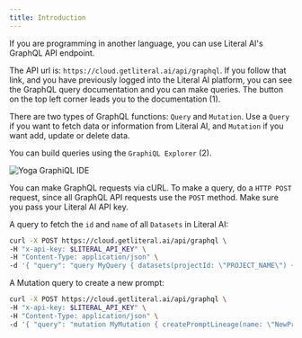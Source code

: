```yaml
---
title: Introduction
---
```


If you are programming in another language, you can use Literal AI's GraphQL API endpoint. 

The API url is: `https://cloud.getliteral.ai/api/graphql`. If you follow that link, and you have previously logged into the Literal AI platform, you can see the GraphQL query documentation and you can make queries. The button on the top left corner leads you to the documentation (1).

There are two types of GraphQL functions: `Query` and `Mutation`. Use a `Query` if you want to fetch data or information from Literal AI, and `Mutation` if you want add, update or delete data.

You can build queries using the `GraphiQL Explorer` (2). 

<Frame caption="Yoga GraphiQL IDE">
  <img
    src="/images/yoga-graphql.png"
    alt="Yoga GraphiQL IDE"
  />
</Frame>

You can make GraphQL requests via cURL. To make a query, do a `HTTP POST` request, since all GraphQL API requests use the `POST` method. Make sure you pass your Literal AI API key.

A query to fetch the `id` and `name` of all `Datasets` in Literal AI:

```bash
curl -X POST https://cloud.getliteral.ai/api/graphql \
-H "x-api-key: $LITERAL_API_KEY" \
-H "Content-Type: application/json" \
-d '{ "query": "query MyQuery { datasets(projectId: \"PROJECT_NAME\") { edges { node { id name } } } }" }'
```

A Mutation query to create a new prompt:
```bash
curl -X POST https://cloud.getliteral.ai/api/graphql \
-H "x-api-key: $LITERAL_API_KEY" \
-H "Content-Type: application/json" \
-d '{ "query": "mutation MyMutation { createPromptLineage(name: \"NewPrompt\", projectId: \"PROJECT_NAME\") { id } }" }'
```